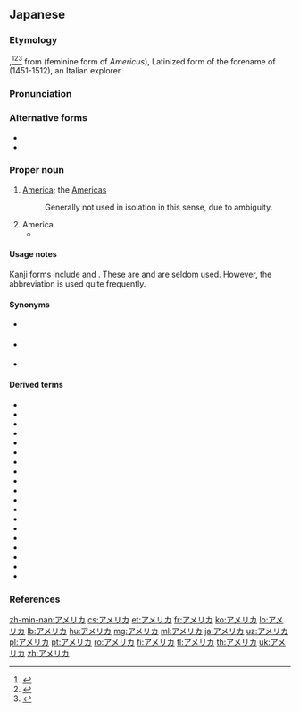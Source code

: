 ==Japanese==
{{DEFAULTSORT:あめりか}}
{{wikipedia|lang=ja}}
{{wikipedia|lang=ja|アメリカ州}}

===Etymology===
{{bor|ja|en|America}},<ref name="KDJ">{{R:Kokugo Dai Jiten}}</ref><ref name="DJR">{{R:Daijirin}}</ref><ref name="SMK5">{{R:Shinmeikai5}}</ref> from {{der|ja|la|America}} (feminine form of ''Americus''), Latinized form of the forename of {{w|Amerigo Vespucci}} (1451-1512), an Italian explorer.

===Pronunciation===
{{ja-pron|acc=0}}

===Alternative forms===
* {{l|ja|亜米利加}}
* {{l|ja|亜墨利加}}

===Proper noun===
{{ja-pos|proper}}

# [[America]]; the [[Americas]]
#: Generally not used in isolation in this sense, due to ambiguity.
#: {{ja-usex|南'''アメリカ'''、北'''アメリカ'''、中%央'''アメリカ'''|^みなみ '''^アメリカ'''、 ^きた '''^アメリカ'''、 ^ちゅう%おう '''^アメリカ'''|South '''America''', North '''America''', Central '''America'''}}
#: {{ja-usex|'''アメリカ'''州|'''^アメリカ'''-しゅう|America; the Americas}}
# America {{gloss|United States of America}}
#* {{quote-book|author={{w|Motohiro Katou}}|title={{w|Q.E.D. 証明終了|{{ruby|{{lang|ja|Q.E.D. [証](しょう)[明](めい)[終](しゅう)[了](りょう)}}}}|lang=ja}}|trans-title={{w|Q.E.D. (manga)|Q.E.D. Quod Erat Demonstrandum}}|location=Tokyo|publisher=Kodansha|date=September 16 1999|isbn=4-06-333696-4|volume=4|page=90|passage={{ja-usex|その度に'''アメリカ'''が出てって爆%弾%落とせってのか？|^その たび に '''^アメリカ''' が でて って ばく%だん% おとせ って の か？|You think '''America''' should butt in and go drop some bombs every time?}}{{ja-usex|当たり前さ‼　それが〝世%界の警%察〞たる'''アメリカ'''の役%目だろ‼|^あたりまえ さ‼　^それ が 〝せ%かい の けい%さつ〞 たる '''^アメリカ''' の やく%め だろ‼|Well, duh!! '''America''' is the "world police" after all!!}}|chapter={{ruby|{{lang|ja|ヤコブの[階](たい)[段](だん)}}}}|trans-chapter=Jacob's Ladder|language=Japanese}}

====Usage notes====
Kanji forms include {{l|ja|亜米利加}} and {{l|ja|亜墨利加}}. These are {{ateji|sort=あめりか}} and are seldom used. However, the abbreviation {{l|ja|米|tr=Bei}} is used quite frequently.

====Synonyms====
* {{sense|United States}} {{ja-r|米国|^べいこく}}
* {{sense|United States of America}} {{ja-r|アメリカ合%衆%国|^アメリカ ^がっ%しゅう%こく}}
* {{sense|US}} {{ja-r|米|^べい}} {{qualifier|abbreviation}}

====Derived terms====
{{der-top}}
* {{ja-r|アメリカ人|^アメリカ-じん|[[American]] [[person]]/[[people]]}}
* {{ja-r|アメリカ大陸|^アメリカ たいりく|[[Americas]]}}
* {{ja-r|アメリカ インディアン|caps=1|American [[Indian]]}}
* {{ja-r|アメリカナイズ|caps=1|[[Americanize]]}}
* {{ja-r|アメリカニズム|caps=1|[[Americanism]]}}
* {{ja-r|アメリカン|caps=1|American}}
* {{ja-r|アメリカバイソン|3=[[bison]]}}
* {{ja-r|アメリカザリガニ||3=[[crawfish]]}}
* {{ja-r|アメリカバク||3=South American [[tapir]]}}
* {{ja-r|アメリカ豹|^アメリカ ひょう|[[jaguar]]}}
* {{ja-r|アメリカ鼠%子|^アメリカ ねず%こ|[[redwood]]}}
* {{ja-r|アメリカ連%邦%議%会|^アメリカ ^れん%ぽう% ^ぎ%かい|[[US]] [[Congress]]}}
* {{ja-r|アメリカ航%空%宇%宙%局|^アメリカ ^こう%くう% ^う%ちゅう%きょく|[[NASA]]}}
* {{ja-r|アメリカズ カップ レース|caps=y|gloss=America's Cup Race}}
* {{ja-r|アメリカプロフットボールリーグ|^アメリカ ^プロ-^フットボール ^リーグ|caps=y|National Football League}}
* {{ja-r|アメリカ輸%出%入%銀%行|^アメリカ ^ゆ%しゅつ%にゅう% ^ぎん%こう|US Export-Import Bank}}
* {{ja-r|アメリカンコーヒー|^アメリカン コーヒー|American [[coffee]]}}
* {{ja-r|アメリカ山%法%師|^アメリカ やま%ぼう%し|[[flowering dogwood]]}}
* {{ja-r|アメリカ合%衆%国|^アメリカ ^がっ%しゅう%こく|United States of America}}
{{der-bottom}}

===References===
<references/>

{{topics|ja|America|Continents|United States of America|Countries of North America}}

[[zh-min-nan:アメリカ]]
[[cs:アメリカ]]
[[et:アメリカ]]
[[fr:アメリカ]]
[[ko:アメリカ]]
[[lo:アメリカ]]
[[lb:アメリカ]]
[[hu:アメリカ]]
[[mg:アメリカ]]
[[ml:アメリカ]]
[[ja:アメリカ]]
[[uz:アメリカ]]
[[pl:アメリカ]]
[[pt:アメリカ]]
[[ro:アメリカ]]
[[fi:アメリカ]]
[[tl:アメリカ]]
[[th:アメリカ]]
[[uk:アメリカ]]
[[zh:アメリカ]]